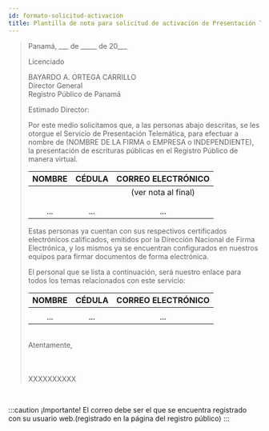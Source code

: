 ```yaml
---
id: formato-solicitud-activacion
title: Plantilla de nota para solicitud de activación de Presentación Telemática
---
```


>
> Panamá, \_\_\_ de \_\_\_\_\_ de 20\_\_\_
>
>
>
> Licenciado
>
> BAYARDO A. ORTEGA CARRILLO<br />
  Director General<br />
  Registro Público de Panamá<br />
>
>
> Estimado Director:
>
> Por este medio solicitamos que, a las personas abajo descritas, se les otorgue el Servicio de Presentación Telemática, para efectuar a nombre de (NOMBRE DE LA FIRMA o EMPRESA o INDEPENDIENTE), la presentación de escrituras públicas en el Registro Público de manera virtual.
>
> | NOMBRE | CÉDULA | CORREO ELECTRÓNICO  |
> | :----: | :----: | :----------------:  |
> |        |        | (ver nota al final) |
> |        |        |                     |
> |        |        |                     |
> | ...    | ...    | ...                 |
>
> Estas personas ya cuentan con sus respectivos certificados electrónicos calificados, emitidos por la Dirección Nacional de Firma Electrónica, y los mismos ya se encuentran configurados en nuestros equipos para firmar documentos de forma electrónica.
>
> El personal que se lista a continuación, será nuestro enlace para todos los temas relacionados con este servicio:
>
> | NOMBRE | CÉDULA | CORREO ELECTRÓNICO  |
> | :----: | :----: | :----------------:  |
> |        |        |                     |
> | ...    | ...    | ...                 |
>
> <br />
> Atentamente,
> <br />
> <br />
> <br />
> <br />
> XXXXXXXXXX
>

<br />

:::caution ¡Importante!
El correo debe ser el que se encuentra registrado con su usuario web.(registrado en la página del registro público)
:::